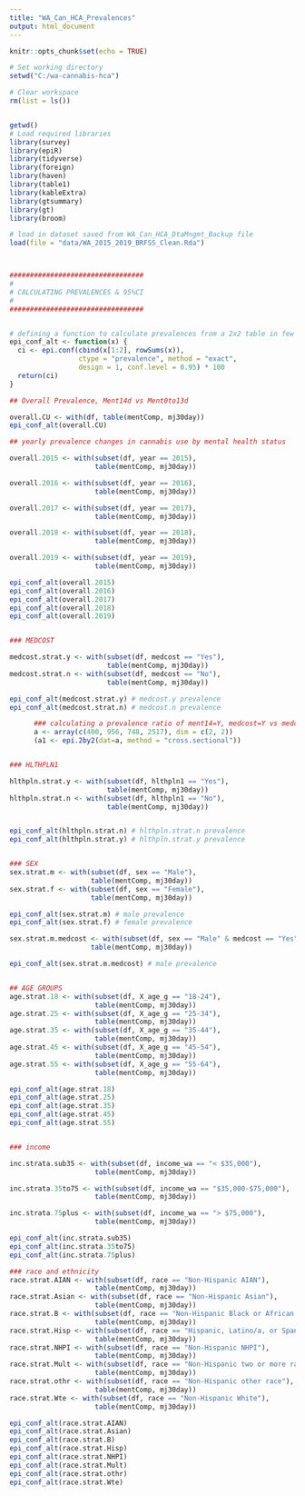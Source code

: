 ```yaml
---
title: "WA_Can_HCA_Prevalences"
output: html_document
---
```


```r
knitr::opts_chunk$set(echo = TRUE)

# Set working directory
setwd("C:/wa-cannabis-hca")

# Clear workspace 
rm(list = ls())


getwd()
# Load required libraries 
library(survey)
library(epiR)
library(tidyverse)
library(foreign)
library(haven)
library(table1)
library(kableExtra)
library(gtsummary)
library(gt)
library(broom)

# load in dataset saved from WA_Can_HCA_DtaMngmt_Backup file
load(file = "data/WA_2015_2019_BRFSS_Clean.Rda")




```

```r
#################################
#
# CALCULATING PREVALENCES & 95%CI
#
#################################


# defining a function to calculate prevalences from a 2x2 table in few lines
epi_conf_alt <- function(x) {
  ci <- epi.conf(cbind(x[1:2], rowSums(x)), 
                 ctype = "prevalence", method = "exact", 
                 design = 1, conf.level = 0.95) * 100
  return(ci)
}

## Overall Prevalence, Ment14d vs Ment0to13d

overall.CU <- with(df, table(mentComp, mj30day))
epi_conf_alt(overall.CU)

## yearly prevalence changes in cannabis use by mental health status

overall.2015 <- with(subset(df, year == 2015), 
                     table(mentComp, mj30day))

overall.2016 <- with(subset(df, year == 2016), 
                     table(mentComp, mj30day))

overall.2017 <- with(subset(df, year == 2017), 
                     table(mentComp, mj30day))

overall.2018 <- with(subset(df, year == 2018), 
                     table(mentComp, mj30day))

overall.2019 <- with(subset(df, year == 2019), 
                     table(mentComp, mj30day))

epi_conf_alt(overall.2015)
epi_conf_alt(overall.2016)
epi_conf_alt(overall.2017)
epi_conf_alt(overall.2018)
epi_conf_alt(overall.2019)


### MEDCOST

medcost.strat.y <- with(subset(df, medcost == "Yes"),
                        table(mentComp, mj30day))
medcost.strat.n <- with(subset(df, medcost == "No"),
                        table(mentComp, mj30day))

epi_conf_alt(medcost.strat.y) # medcost.y prevalence
epi_conf_alt(medcost.strat.n) # medcost.n prevalence

      ### calculating a prevalence ratio of ment14=Y, medcost=Y vs medcost=N
      a <- array(c(400, 956, 748, 2517), dim = c(2, 2))
      (a1 <- epi.2by2(dat=a, method = "cross.sectional"))


### HLTHPLN1

hlthpln.strat.y <- with(subset(df, hlthpln1 == "Yes"),
                        table(mentComp, mj30day))
hlthpln.strat.n <- with(subset(df, hlthpln1 == "No"),
                        table(mentComp, mj30day))


epi_conf_alt(hlthpln.strat.n) # hlthpln.strat.n prevalence
epi_conf_alt(hlthpln.strat.y) # hlthpln.strat.y prevalence


### SEX
sex.strat.m <- with(subset(df, sex == "Male"),
                    table(mentComp, mj30day))
sex.strat.f <- with(subset(df, sex == "Female"),
                    table(mentComp, mj30day))

epi_conf_alt(sex.strat.m) # male prevalence
epi_conf_alt(sex.strat.f) # female prevalence

sex.strat.m.medcost <- with(subset(df, sex == "Male" & medcost == "Yes"),
                    table(mentComp, mj30day))

epi_conf_alt(sex.strat.m.medcost) # male prevalence


## AGE GROUPS
age.strat.18 <- with(subset(df, X_age_g == "18-24"),
                     table(mentComp, mj30day))
age.strat.25 <- with(subset(df, X_age_g == "25-34"),
                     table(mentComp, mj30day))
age.strat.35 <- with(subset(df, X_age_g == "35-44"),
                     table(mentComp, mj30day))
age.strat.45 <- with(subset(df, X_age_g == "45-54"),
                     table(mentComp, mj30day))
age.strat.55 <- with(subset(df, X_age_g == "55-64"),
                     table(mentComp, mj30day))

epi_conf_alt(age.strat.18)
epi_conf_alt(age.strat.25)
epi_conf_alt(age.strat.35)
epi_conf_alt(age.strat.45)
epi_conf_alt(age.strat.55)


### income

inc.strata.sub35 <- with(subset(df, income_wa == "< $35,000"),
                     table(mentComp, mj30day))

inc.strata.35to75 <- with(subset(df, income_wa == "$35,000-$75,000"),
                     table(mentComp, mj30day))

inc.strata.75plus <- with(subset(df, income_wa == "> $75,000"),
                     table(mentComp, mj30day))

epi_conf_alt(inc.strata.sub35)
epi_conf_alt(inc.strata.35to75)
epi_conf_alt(inc.strata.75plus)

### race and ethnicity
race.strat.AIAN <- with(subset(df, race == "Non-Hispanic AIAN"),
                     table(mentComp, mj30day))
race.strat.Asian <- with(subset(df, race == "Non-Hispanic Asian"),
                     table(mentComp, mj30day))
race.strat.B <- with(subset(df, race == "Non-Hispanic Black or African American"),
                     table(mentComp, mj30day))
race.strat.Hisp <- with(subset(df, race == "Hispanic, Latino/a, or Spanish origin"),
                     table(mentComp, mj30day))
race.strat.NHPI <- with(subset(df, race == "Non-Hispanic NHPI"),
                     table(mentComp, mj30day))
race.strat.Mult <- with(subset(df, race == "Non-Hispanic two or more races"),
                     table(mentComp, mj30day))
race.strat.othr <- with(subset(df, race == "Non-Hispanic other race"),
                     table(mentComp, mj30day))
race.strat.Wte <- with(subset(df, race == "Non-Hispanic White"),
                     table(mentComp, mj30day))

epi_conf_alt(race.strat.AIAN)
epi_conf_alt(race.strat.Asian)
epi_conf_alt(race.strat.B)
epi_conf_alt(race.strat.Hisp)
epi_conf_alt(race.strat.NHPI)
epi_conf_alt(race.strat.Mult)
epi_conf_alt(race.strat.othr)
epi_conf_alt(race.strat.Wte)

```

